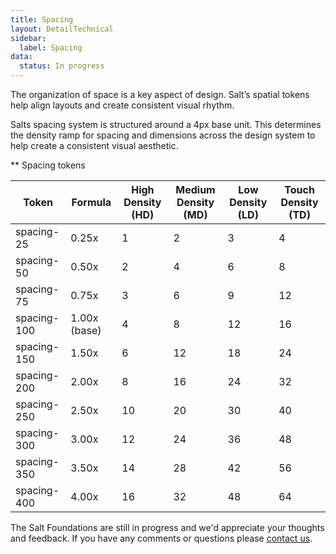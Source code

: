 ```yaml
---
title: Spacing
layout: DetailTechnical
sidebar:
  label: Spacing
data:
  status: In progress
---
```


The organization of space is a key aspect of design. Salt’s spatial tokens help align layouts and create consistent visual rhythm.

Salts spacing system is structured around a 4px base unit. This determines the density ramp for spacing and dimensions across the design system to help create a consistent visual aesthetic.

** Spacing tokens

| Token  | Formula  | High Density (HD)  | Medium Density (MD)  | Low Density (LD)  | Touch Density (TD)  |
| --- | --- | --- | --- | --- | --- |
| spacing-25 | 0.25x | 1 | 2 | 3 | 4 |
| spacing-50 | 0.50x | 2 | 4 | 6 | 8 |
| spacing-75 | 0.75x | 3 | 6 | 9 | 12 |
| spacing-100 | 1.00x (base) | 4 | 8 | 12 | 16 |
| spacing-150 | 1.50x | 6 | 12 | 18 | 24 |
| spacing-200 | 2.00x | 8 | 16 | 24 | 32 |
| spacing-250 | 2.50x | 10 | 20 | 30 | 40 |
| spacing-300 | 3.00x | 12 | 24 | 36 | 48 |
| spacing-350 | 3.50x | 14 | 28 | 42 | 56 |
| spacing-400 | 4.00x | 16 | 32 | 48 | 64 |

<Callout title="Have some feedback?">

The Salt Foundations are still in progress and we'd appreciate your thoughts and feedback. If you have any comments or questions please [contact us](../support-and-contributions/index).

</Callout>
